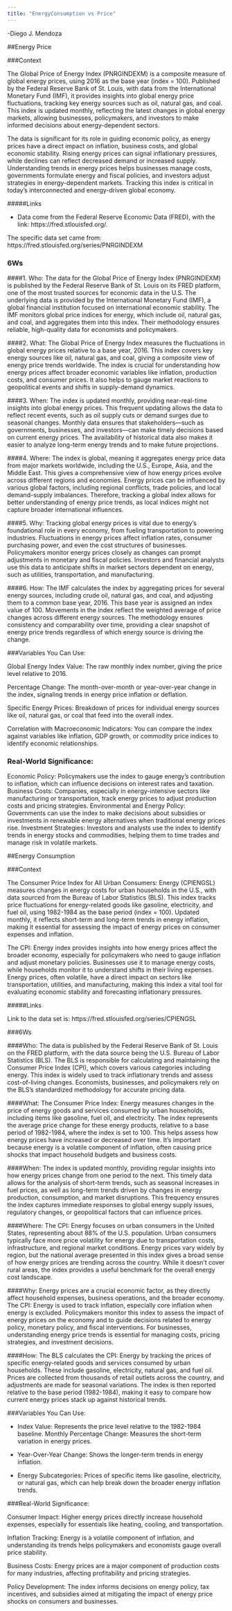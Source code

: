 ```yaml
---
title: "EnergyConsumption vs Price"
---
```


-Diego J. Mendoza

##Energy Price

###Context

The Global Price of Energy Index (PNRGINDEXM) is a composite measure of global energy prices, using 2016 as the base year (index = 100). Published by the Federal Reserve Bank of St. Louis, with data from the International Monetary Fund (IMF), it provides insights into global energy price fluctuations, tracking key energy sources such as oil, natural gas, and coal. This index is updated monthly, reflecting the latest changes in global energy markets, allowing businesses, policymakers, and investors to make informed decisions about energy-dependent sectors.

The data is significant for its role in guiding economic policy, as energy prices have a direct impact on inflation, business costs, and global economic stability. Rising energy prices can signal inflationary pressures, while declines can reflect decreased demand or increased supply. Understanding trends in energy prices helps businesses manage costs, governments formulate energy and fiscal policies, and investors adjust strategies in energy-dependent markets. Tracking this index is critical in today's interconnected and energy-driven global economy.

#####Links

- Data come from the Federal Reserve Economic Data (FRED), with the link: https://fred.stlouisfed.org/.

The specific data set came from: 
https://fred.stlouisfed.org/series/PNRGINDEXM

### 6Ws

####1. Who:
The data for the Global Price of Energy Index (PNRGINDEXM) is published by the Federal Reserve Bank of St. Louis on its FRED platform, one of the most trusted sources for economic data in the U.S. The underlying data is provided by the International Monetary Fund (IMF), a global financial institution focused on international economic stability. The IMF monitors global price indices for energy, which include oil, natural gas, and coal, and aggregates them into this index. Their methodology ensures reliable, high-quality data for economists and policymakers.

####2. What:
The Global Price of Energy Index measures the fluctuations in global energy prices relative to a base year, 2016. This index covers key energy sources like oil, natural gas, and coal, giving a composite view of energy price trends worldwide. The index is crucial for understanding how energy prices affect broader economic variables like inflation, production costs, and consumer prices. It also helps to gauge market reactions to geopolitical events and shifts in supply-demand dynamics.

####3. When:
The index is updated monthly, providing near-real-time insights into global energy prices. This frequent updating allows the data to reflect recent events, such as oil supply cuts or demand surges due to seasonal changes. Monthly data ensures that stakeholders—such as governments, businesses, and investors—can make timely decisions based on current energy prices. The availability of historical data also makes it easier to analyze long-term energy trends and to make future projections.

####4. Where:
The index is global, meaning it aggregates energy price data from major markets worldwide, including the U.S., Europe, Asia, and the Middle East. This gives a comprehensive view of how energy prices evolve across different regions and economies. Energy prices can be influenced by various global factors, including regional conflicts, trade policies, and local demand-supply imbalances. Therefore, tracking a global index allows for better understanding of energy price trends, as local indices might not capture broader international influences.

####5. Why:
Tracking global energy prices is vital due to energy's foundational role in every economy, from fueling transportation to powering industries. Fluctuations in energy prices affect inflation rates, consumer purchasing power, and even the cost structures of businesses. Policymakers monitor energy prices closely as changes can prompt adjustments in monetary and fiscal policies. Investors and financial analysts use this data to anticipate shifts in market sectors dependent on energy, such as utilities, transportation, and manufacturing.

####6. How:
The IMF calculates the index by aggregating prices for several energy sources, including crude oil, natural gas, and coal, and adjusting them to a common base year, 2016. This base year is assigned an index value of 100. Movements in the index reflect the weighted average of price changes across different energy sources. The methodology ensures consistency and comparability over time, providing a clear snapshot of energy price trends regardless of which energy source is driving the change.

###Variables You Can Use:

Global Energy Index Value: The raw monthly index number, giving the price level relative to 2016.

Percentage Change: The month-over-month or year-over-year change in the index, signaling trends in energy price inflation or deflation.

Specific Energy Prices: Breakdown of prices for individual energy sources like oil, natural gas, or coal that feed into the overall index.

Correlation with Macroeconomic Indicators: You can compare the index against variables like inflation, GDP growth, or commodity price indices to identify economic relationships.

### Real-World Significance:

Economic Policy: Policymakers use the index to gauge energy's contribution to inflation, which can influence decisions on interest rates and taxation.
Business Costs: Companies, especially in energy-intensive sectors like manufacturing or transportation, track energy prices to adjust production costs and pricing strategies.
Environmental and Energy Policy: Governments can use the index to make decisions about subsidies or investments in renewable energy alternatives when traditional energy prices rise.
Investment Strategies: Investors and analysts use the index to identify trends in energy stocks and commodities, helping them to time trades and manage risk in volatile markets.

##Energy Consumption

###Context

The Consumer Price Index for All Urban Consumers: Energy (CPIENGSL) measures changes in energy costs for urban households in the U.S., with data sourced from the Bureau of Labor Statistics (BLS). This index tracks price fluctuations for energy-related goods like gasoline, electricity, and fuel oil, using 1982-1984 as the base period (index = 100). Updated monthly, it reflects short-term and long-term trends in energy inflation, making it essential for assessing the impact of energy prices on consumer expenses and inflation.

The CPI: Energy index provides insights into how energy prices affect the broader economy, especially for policymakers who need to gauge inflation and adjust monetary policies. Businesses use it to manage energy costs, while households monitor it to understand shifts in their living expenses. Energy prices, often volatile, have a direct impact on sectors like transportation, utilities, and manufacturing, making this index a vital tool for evaluating economic stability and forecasting inflationary pressures.

#####Links

Link to the data set is:
https://fred.stlouisfed.org/series/CPIENGSL

###6Ws

####Who:
The data is published by the Federal Reserve Bank of St. Louis on the FRED platform, with the data source being the U.S. Bureau of Labor Statistics (BLS). The BLS is responsible for calculating and maintaining the Consumer Price Index (CPI), which covers various categories including energy. This index is widely used to track inflationary trends and assess cost-of-living changes. Economists, businesses, and policymakers rely on the BLS's standardized methodology for accurate pricing data.

####What:
The Consumer Price Index: Energy measures changes in the price of energy goods and services consumed by urban households, including items like gasoline, fuel oil, and electricity. The index represents the average price change for these energy products, relative to a base period of 1982-1984, where the index is set to 100. This helps assess how energy prices have increased or decreased over time. It's important because energy is a volatile component of inflation, often causing price shocks that impact household budgets and business costs.

####When:
The index is updated monthly, providing regular insights into how energy prices change from one period to the next. This timely data allows for the analysis of short-term trends, such as seasonal increases in fuel prices, as well as long-term trends driven by changes in energy production, consumption, and market disruptions. This frequency ensures the index captures immediate responses to global energy supply issues, regulatory changes, or geopolitical factors that can influence prices.

####Where:
The CPI: Energy focuses on urban consumers in the United States, representing about 88% of the U.S. population. Urban consumers typically face more price volatility for energy due to transportation costs, infrastructure, and regional market conditions. Energy prices vary widely by region, but the national average presented in this index gives a broad sense of how energy prices are trending across the country. While it doesn’t cover rural areas, the index provides a useful benchmark for the overall energy cost landscape.

####Why:
Energy prices are a crucial economic factor, as they directly affect household expenses, business operations, and the broader economy. The CPI: Energy is used to track inflation, especially core inflation when energy is excluded. Policymakers monitor this index to assess the impact of energy prices on the economy and to guide decisions related to energy policy, monetary policy, and fiscal interventions. For businesses, understanding energy price trends is essential for managing costs, pricing strategies, and investment decisions.

####How:
The BLS calculates the CPI: Energy by tracking the prices of specific energy-related goods and services consumed by urban households. These include gasoline, electricity, natural gas, and fuel oil. Prices are collected from thousands of retail outlets across the country, and adjustments are made for seasonal variations. The index is then reported relative to the base period (1982-1984), making it easy to compare how current energy prices stack up against historical trends.

###Variables You Can Use:

- Index Value: Represents the price level relative to the 1982-1984 baseline.
Monthly Percentage Change: Measures the short-term variation in energy prices.

- Year-Over-Year Change: Shows the longer-term trends in energy inflation.

- Energy Subcategories: Prices of specific items like gasoline, electricity, or natural gas, which can help break down the broader energy inflation trends.

###Real-World Significance:

Consumer Impact: Higher energy prices directly increase household expenses, especially for essentials like heating, cooling, and transportation.

Inflation Tracking: Energy is a volatile component of inflation, and understanding its trends helps policymakers and economists gauge overall price stability.

Business Costs: Energy prices are a major component of production costs for many industries, affecting profitability and pricing strategies.

Policy Development: The index informs decisions on energy policy, tax incentives, and subsidies aimed at mitigating the impact of energy price shocks on consumers and businesses.




